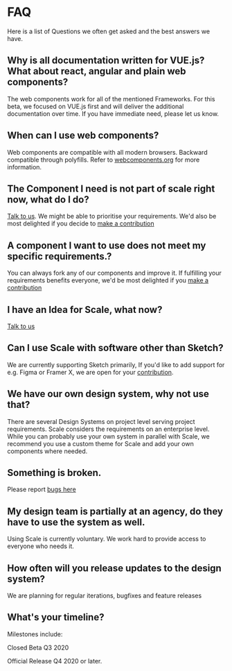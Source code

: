 
<Meta title="Getting Started/FAQ" />

# FAQ

Here is a list of Questions we often get asked and the best answers we have.

## Why is all documentation written for VUE.js? What about react, angular and plain web components?

The web components work for all of the mentioned Frameworks. For this beta, we focused on VUE.js first and will deliver the additional documentation over time. If you have immediate need, please let us know.

## When can I use web components?

Web components are compatible with all modern browsers. Backward compatible through polyfills. Refer to [webcomponents.org](https://webcomponents.org) for more information.

## The Component I need is not part of scale right now, what do I do?

[Talk to us](#). We might be able to prioritise your requirements. We'd also be most delighted if you decide to [make a contribution](#)

## A component I want to use does not meet my specific requirements.?

You can always fork any of our components and improve it. If fulfilling your requirements benefits everyone, we'd be most delighted if you [make a contribution](#)

## I have an Idea for Scale, what now?

[Talk to us](#)

## Can I use Scale with software other than Sketch?

We are currently supporting Sketch primarily, If you'd like to add support for e.g. Figma or Framer X, we are open for your [contribution](#).

## We have our own design system, why not use that?

There are several Design Systems on project level serving project requirements. Scale considers the requirements on an enterprise level. While you can probably use your own system in parallel with Scale, we recommend you use a custom theme for Scale and add your own components where needed.

## Something is broken.

Please report [bugs here](#)

## My design team is partially at an agency, do they have to use the system as well.

Using Scale is currently voluntary. We work hard to provide access to everyone who needs it.

## How often will you release updates to the design system?

We are planning for regular iterations, bugfixes and feature releases

## What's your timeline?

Milestones include:

Closed Beta Q3 2020

Official Release Q4 2020 or later.

